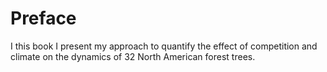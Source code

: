 # Preface {.unnumbered}

I this book I present my approach to quantify the effect of competition and climate on the dynamics of 32 North American forest trees.
